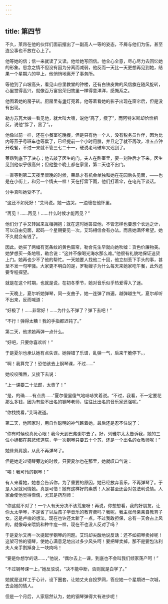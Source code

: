 ```yaml
---
---
---
```

title: 第四节
---



不久，莱昂在他的伙伴们面前摆出了一副高人一等的姿态，不屑与他们为伍，甚至连公事也不放在心上了。

他等她的信；信一来就读了又读。他给她写回信。他全心全意，尽心尽力去回忆她的形象。思念之情不但没有因为分离而减弱，他反而一天比一天更想再见到她，结果一个星期六的早上，他悄悄地离开了事务所。

等他到了山坡高头，看见山谷里教堂的钟楼，还有白铁皮做的风信旗在随风旋转，心里觉得高兴，就像百万富翁荣归故里一样得意洋洋，感慨系之。

他围着她的房子转。厨房里有盏灯亮着。他等着看她的影子出现在窗帘后，但是没有出现。

勒方苏瓦大娘一看见他，就大叫大嚷，说他“高了，瘦了”，而阿特米斯却恰恰相反，说他“胖了，黑了”。，

他像以前一样，还在小餐室吃晚餐，但是只有他一个人，没有税务员作伴，因为比内等燕子号班车也等累了，已经提前一个小时用膳，并且定了就不再改，准五点钟开晚餐，不过一来就不管三七二十一，硬说老马破车又迟到了。

莱昂到底下了决心；他去敲了医生的门。夫人在卧室里，要一刻钟后才下来。医生见到他似乎很高兴；但他整个晚上都在家里，第二天也不出门。

一直等到第二天夜里很晚的时候，莱昂才有机会单独和她在花园后头见面，——也是在小街上，和另一个情夫一样！天在打雷下雨，他们打着伞，在电光下谈话。

分手真叫她受不了。

“这还不如死好！”艾玛说。她一边哭，一边缠在他怀里。

“再见！……再见！……什么时候才能再见？”

他们分了手又转回来互相拥抱；就在这时她答应他，不管怎样也要想个长远之计，可以自由见面，起码一个星期要见一次。艾玛相信会有办法。而且她满怀希望。她不久就会有钱了。

因此。她买了两幅有宽条纹的黄色窗帘，勒合先生早就向她吹嘘：货色价廉物美。她梦想买一条地毯，勒合说：“这并不像喝光海水那么难。”他很有礼貌地保证送货上门。她再也少不了他的帮忙。一天她要人找他二十回，他立刻丢下手头的事，甚至不发一句牢骚。大家更不明白的是，罗勒嫂子为什么每天来她家吃午餐，此外还要专程探望。

就是在这个时期，也就是说，在初冬季节，她对音乐似乎热爱得入了迷。

一天晚上，夏尔听她弹琴，同一支曲子，她一连弹了四遍，越弹越生气，夏尔却听不出来，反而喊道：

“好极了！……非常好！……为什么不弹了？弹下去吧！”

“不行！弹得太糟！我的手指都迟钝了。”

第二天，他求她再弹一点什么。

“好吧，只要你喜欢听！”

于是夏尔也承认她有点失误。她弹错了乐谱，乱弹一气，后来干脆停下。，

“啊！我算完了！恐怕该去上钢琴课，不过……”

她咬咬嘴唇，又接下去说：

“上一课要二十法郎，太贵了！”

“是，的确……有点贵……”夏尔傻里傻气地哧哧笑着说。“不过，我看，不一定要花那么多钱，因为有些不出名的钢琴老师，往往比出名的音乐家还强呢。”

“你找找看，”艾玛说道。

第二天，他回家时，用自作聪明的神气瞧着她，最后还是忍不住说了：

“你有时候也真死心眼！我今天到巴弗谢尔去了。好，列雅尔太太告诉我，她的三位小姐都在慈悲修道院，学一次钢琴只要五十个苏，还是一个出名的女教师呢！”

她耸耸肩膀，从此不再弹琴了。

但是她走过钢琴旁边的时候，只要夏尔也在那里，她就叹口气说：

“唉！我可怜的钢琴！”

有人来看她，她总会告诉你，为了重要的原因，她已经放弃音乐，不再弹琴了。于是人家就同情她。真是可惜！她有这样好的素质！人家甚至还会对包法利说情。人家会使他觉得惭傀，尤其是药剂师：

“你这就不对了！一个人有天分决不该荒废呀！再说，你想想看，我的好朋友，让你太太学琴，不是省了以后孩子学音乐的教育费吗？我呢，我主张母亲亲自教育子女。这是卢梭的想法，现在也许还太新了一点，不过我敢担保，总有一天会占上风的，就像母亲喂奶和种牛痘一样，现在不也没人反对了吗？

于是夏尔又再一次提起学钢琴的问题。艾玛却尖酸地说反话：还不如把琴卖掉呢！这架可怜的钢琴，使她心满意足地出过多少风头呵！要把琴卖掉，那不是要包法利夫人亲手割掉身上一块肉吗！

“要是你想学的话……，”他说，“偶尔去上一课，到底也不会叫我们倾家荡产呵！”

“不过钢琴课一上，”她反驳说，“决不能中断，否则就是白学了。”

她就是这样工于心计，设下圈套，让她丈夫自投罗网，答应她一个星期进一次城，去会她的情人。

但是一个月后，人家居然认为，她的钢琴弹得大有进步呢！